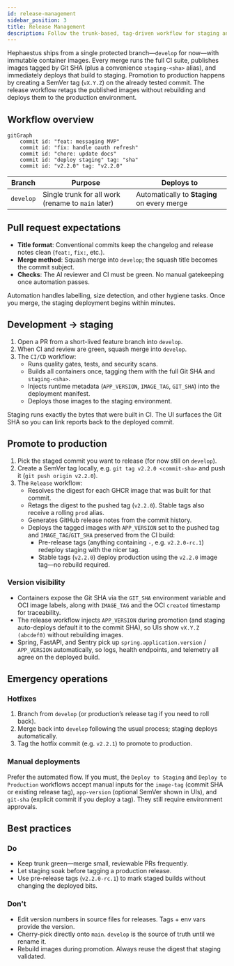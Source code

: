 ```yaml
---
id: release-management
sidebar_position: 3
title: Release Management
description: Follow the trunk-based, tag-driven workflow for staging and production deployments.
---
```


Hephaestus ships from a single protected branch—`develop` for now—with immutable container images. Every merge runs the full CI
suite, publishes images tagged by Git SHA (plus a convenience `staging-<sha>` alias), and immediately deploys that build to
staging. Promotion to production happens by creating a SemVer tag (`vX.Y.Z`) on the already tested commit. The release workflow
retags the published images without rebuilding and deploys them to the production environment.

## Workflow overview

```mermaid
gitGraph
    commit id: "feat: messaging MVP"
    commit id: "fix: handle oauth refresh"
    commit id: "chore: update docs"
    commit id: "deploy staging" tag: "sha"
    commit id: "v2.2.0" tag: "v2.2.0"
```

| Branch | Purpose | Deploys to |
| --- | --- | --- |
| `develop` | Single trunk for all work (rename to `main` later) | Automatically to **Staging** on every merge |

## Pull request expectations

- **Title format**: Conventional commits keep the changelog and release notes clean (`feat:`, `fix:`, etc.).
- **Merge method**: Squash merge into `develop`; the squash title becomes the commit subject.
- **Checks**: The AI reviewer and CI must be green. No manual gatekeeping once automation passes.

Automation handles labelling, size detection, and other hygiene tasks. Once you merge, the staging deployment begins within
minutes.

## Development → staging

1. Open a PR from a short-lived feature branch into `develop`.
2. When CI and review are green, squash merge into `develop`.
3. The `CI/CD` workflow:
   - Runs quality gates, tests, and security scans.
   - Builds all containers once, tagging them with the full Git SHA and `staging-<sha>`.
   - Injects runtime metadata (`APP_VERSION`, `IMAGE_TAG`, `GIT_SHA`) into the deployment manifest.
   - Deploys those images to the staging environment.

Staging runs exactly the bytes that were built in CI. The UI surfaces the Git SHA so you can link reports back to the deployed
commit.

## Promote to production

1. Pick the staged commit you want to release (for now still on `develop`).
2. Create a SemVer tag locally, e.g. `git tag v2.2.0 <commit-sha>` and push it (`git push origin v2.2.0`).
3. The `Release` workflow:
   - Resolves the digest for each GHCR image that was built for that commit.
   - Retags the digest to the pushed tag (`v2.2.0`). Stable tags also receive a rolling `prod` alias.
   - Generates GitHub release notes from the commit history.
   - Deploys the tagged images with `APP_VERSION` set to the pushed tag and `IMAGE_TAG`/`GIT_SHA` preserved from the CI build:
     - Pre-release tags (anything containing `-`, e.g. `v2.2.0-rc.1`) redeploy staging with the nicer tag.
     - Stable tags (`v2.2.0`) deploy production using the `v2.2.0` image tag—no rebuild required.

### Version visibility

- Containers expose the Git SHA via the `GIT_SHA` environment variable and OCI image labels, along with `IMAGE_TAG` and
  the OCI `created` timestamp for traceability.
- The release workflow injects `APP_VERSION` during promotion (and staging auto-deploys default it to the commit SHA), so
  UIs show `vX.Y.Z (abcdef0)` without rebuilding images.
- Spring, FastAPI, and Sentry pick up `spring.application.version` / `APP_VERSION` automatically, so logs, health endpoints, and
  telemetry all agree on the deployed build.

## Emergency operations

### Hotfixes

1. Branch from `develop` (or production’s release tag if you need to roll back).
2. Merge back into `develop` following the usual process; staging deploys automatically.
3. Tag the hotfix commit (e.g. `v2.2.1`) to promote to production.

### Manual deployments

Prefer the automated flow. If you must, the `Deploy to Staging` and `Deploy to Production` workflows accept manual inputs for the
`image-tag` (commit SHA or existing release tag), `app-version` (optional SemVer shown in UIs), and `git-sha` (explicit commit if
you deploy a tag). They still require environment approvals.

## Best practices

### Do

- Keep trunk green—merge small, reviewable PRs frequently.
- Let staging soak before tagging a production release.
- Use pre-release tags (`v2.2.0-rc.1`) to mark staged builds without changing the deployed bits.

### Don't

- Edit version numbers in source files for releases. Tags + env vars provide the version.
- Cherry-pick directly onto `main`. `develop` is the source of truth until we rename it.
- Rebuild images during promotion. Always reuse the digest that staging validated.
